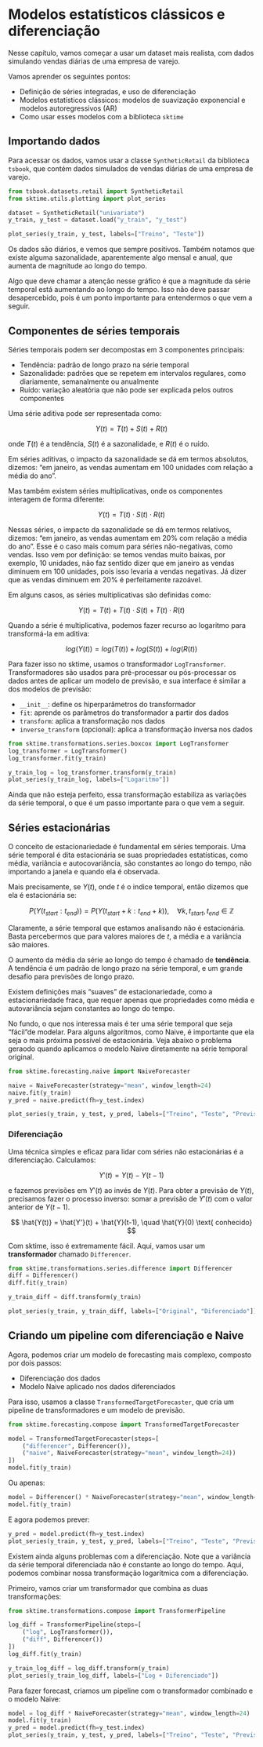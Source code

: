 # Modelos estatísticos clássicos e diferenciação

Nesse capítulo, vamos começar a usar um dataset mais realista, com dados simulando vendas diárias de uma empresa de varejo. 

Vamos aprender os seguintes pontos:

* Definição de séries integradas, e uso de diferenciação
* Modelos estatísticos clássicos: modelos de suavização exponencial e modelos autoregressivos (AR)
* Como usar esses modelos com a biblioteca `sktime`


## Importando dados

Para acessar os dados, vamos usar a classe `SyntheticRetail` da biblioteca `tsbook`, que contém dados simulados de vendas diárias de uma empresa de varejo.

```python
from tsbook.datasets.retail import SyntheticRetail
from sktime.utils.plotting import plot_series

dataset = SyntheticRetail("univariate")
y_train, y_test = dataset.load("y_train", "y_test")

plot_series(y_train, y_test, labels=["Treino", "Teste"])
```

Os dados são diários, e vemos que sempre positivos. Também notamos que existe alguma sazonalidade, aparentemente algo mensal e anual, que aumenta de magnitude ao longo do tempo.

Algo que deve chamar a atenção nesse gráfico é que a magnitude da série temporal está aumentando ao longo do tempo. Isso não deve passar desapercebido, pois é um ponto importante para entendermos o que vem a seguir.


## Componentes de séries temporais

Séries temporais podem ser decompostas em 3 componentes principais:

* Tendência: padrão de longo prazo na série temporal
* Sazonalidade: padrões que se repetem em intervalos regulares, como diariamente, semanalmente ou anualmente
* Ruído: variação aleatória que não pode ser explicada pelos outros componentes

Uma série aditiva pode ser representada como:

$$
Y(t) = T(t) + S(t) + R(t)
$$

onde $T(t)$ é a tendência, $S(t)$ é a sazonalidade, e $R(t)$ é o ruído. 

Em séries aditivas, o impacto da sazonalidade se dá em termos absolutos, dizemos: "em janeiro, as vendas aumentam em 100 unidades com relação a média do ano".

Mas também existem séries multiplicativas, onde os componentes interagem de forma diferente:

$$
Y(t) = T(t) \cdot S(t) \cdot R(t)
$$


Nessas séries, o impacto da sazonalidade se dá em termos relativos, dizemos: "em janeiro, as vendas aumentam em 20% com relação a média do ano". Esse é o caso mais comum para séries não-negativas, como vendas. Isso vem por definição: se temos vendas muito baixas, por exemplo, 10 unidades, não faz sentido dizer que em janeiro as vendas diminuem em 100 unidades, pois isso levaria a vendas negativas. Já dizer que as vendas diminuem em 20% é perfeitamente razoável.


::: {.callout-tip}

Em alguns casos, as séries multiplicativas são definidas como:

$$
Y(t) = T(t) + T(t) \cdot S(t) + T(t) \cdot R(t)
$$

:::


Quando a série é multiplicativa, podemos fazer recurso ao logaritmo para transformá-la em aditiva:

$$
log(Y(t)) = log(T(t)) + log(S(t)) + log(R(t))
$$

Para fazer isso no sktime, usamos o transformador `LogTransformer`. Transformadores são usados para pré-processar ou pós-processar os dados antes de aplicar um modelo de previsão, e sua interface é similar a dos modelos de previsão:

* `__init__`: define os hiperparâmetros do transformador
* `fit`: aprende os parâmetros do transformador a partir dos dados
* `transform`: aplica a transformação nos dados
* `inverse_transform` (opcional): aplica a transformação inversa nos dados


```python

from sktime.transformations.series.boxcox import LogTransformer
log_transformer = LogTransformer()
log_transformer.fit(y_train)
```

```python
y_train_log = log_transformer.transform(y_train)
plot_series(y_train_log, labels=["Logaritmo"])
```

Ainda que não esteja perfeito, essa transformação estabiliza as variações da série temporal, o que é um passo importante para o que vem a seguir.

## Séries estacionárias

O conceito de estacionariedade é fundamental em séries temporais. Uma série temporal é dita estacionária se suas propriedades estatísticas, como média, variância e autocovariância, são constantes ao longo do tempo, não importando a janela e quando ela é observada.


::: .{.callout-tip}

Mais precisamente, se $Y(t)$, onde $t$ é o indice temporal, então dizemos que ela é estacionária se:

$$
P(Y(t_{start}:t_{end})) = P(Y(t_{start}+k:t_{end}+k)), \quad \forall k, t_{start}, t_{end} \in \mathbb{Z}
$$

:::

Claramente, a série temporal que estamos analisando não é estacionária. Basta percebermos que para valores maiores de $t$, a média e a variância são maiores.

O aumento da média da série ao longo do tempo é chamado de **tendência**. A tendência é um padrão de longo prazo na série temporal, e um grande desafio para previsões de longo prazo.

Existem definições mais "suaves" de estacionariedade, como a estacionariedade fraca, que requer apenas que propriedades como média e autovariância sejam constantes ao longo do tempo. 

No fundo, o que nos interessa mais é ter uma série temporal que seja "fácil"de modelar. Para alguns algoritmos, como Naive, é importante que ela seja o mais próxima possível de estacionária. Veja abaixo o problema geraodo quando aplicamos o modelo Naive diretamente na série temporal original.

```python
from sktime.forecasting.naive import NaiveForecaster

naive = NaiveForecaster(strategy="mean", window_length=24)
naive.fit(y_train)
y_pred = naive.predict(fh=y_test.index)

plot_series(y_train, y_test, y_pred, labels=["Treino", "Teste", "Previsão Naive"])
```


### Diferenciação

Uma técnica simples e eficaz para lidar com séries não estacionárias é a diferenciação. Calculamos:

$$
Y'(t) = Y(t) - Y(t-1)
$$

e fazemos previsões em $Y'(t)$ ao invés de $Y(t)$. Para obter a previsão de $Y(t)$, precisamos fazer o processo inverso: somar a previsão de $Y'(t)$ com o valor anterior de $Y(t-1)$.

$$
\hat{Y(t)} = \hat{Y'}(t) + \hat{Y}(t-1), \quad \hat{Y}(0) \text{ conhecido}
$$

Com sktime, isso é extremamente fácil. Aqui, vamos usar um **transformador** chamado `Differencer`.
```python
from sktime.transformations.series.difference import Differencer
diff = Differencer()
diff.fit(y_train)
```

```python
y_train_diff = diff.transform(y_train)

plot_series(y_train, y_train_diff, labels=["Original", "Diferenciado"])
```

## Criando um pipeline com diferenciação e Naive

Agora, podemos criar um modelo de forecasting mais complexo, composto por dois passos:

* Diferenciação dos dados
* Modelo Naive aplicado nos dados diferenciados

Para isso, usamos a classe `TransformedTargetForecaster`, que cria um pipeline de transformadores e um modelo de previsão.

```python
from sktime.forecasting.compose import TransformedTargetForecaster

model = TransformedTargetForecaster(steps=[
    ("differencer", Differencer()),
    ("naive", NaiveForecaster(strategy="mean", window_length=24))
])
model.fit(y_train)
```

Ou apenas:

```python

model = Differencer() * NaiveForecaster(strategy="mean", window_length=24)
model.fit(y_train)
```

E agora podemos prever:

```python
y_pred = model.predict(fh=y_test.index)
plot_series(y_train, y_test, y_pred, labels=["Treino", "Teste", "Previsão Naive com diferenciação"])
```

Existem ainda alguns problemas com a diferenciação. Note que a variância da série temporal diferenciada não é constante ao longo do tempo. Aqui, podemos combinar nossa transformação logarítmica com a diferenciação. 

Primeiro, vamos criar um transformador que combina as duas transformações:

```python
from sktime.transformations.compose import TransformerPipeline

log_diff = TransformerPipeline(steps=[
    ("log", LogTransformer()),
    ("diff", Differencer())
])
log_diff.fit(y_train)
```


```python
y_train_log_diff = log_diff.transform(y_train)
plot_series(y_train_log_diff, labels=["Log + Diferenciado"])
```

Para fazer forecast, criamos um pipeline com o transformador combinado e o modelo Naive:

```python
model = log_diff * NaiveForecaster(strategy="mean", window_length=24)
model.fit(y_train)
y_pred = model.predict(fh=y_test.index)
plot_series(y_train, y_test, y_pred, labels=["Treino", "Teste", "Previsão Naive com log + diferenciação"])
```